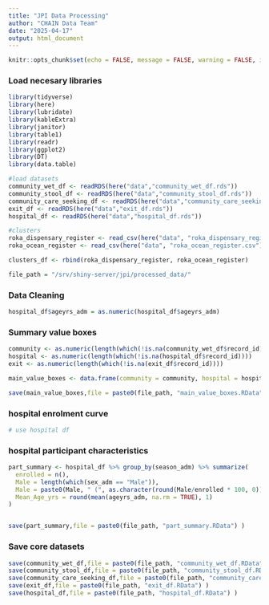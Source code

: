 ```yaml
---
title: "JPI Data Processing"
author: "CHAIN Data Team"
date: "2025-04-17"
output: html_document
---
```


```r
knitr::opts_chunk$set(echo = FALSE, message = FALSE, warning = FALSE, include = TRUE)

```

### Load necesary libraries
```r
library(tidyverse)
library(here)
library(lubridate)
library(kableExtra)
library(janitor)
library(table1)
library(readr)
library(ggplot2)
library(DT)
library(data.table)

#load datasets
community_wet_df <- readRDS(here("data","community_wet_df.rds"))
community_stool_df <- readRDS(here("data","community_stool_df.rds"))
community_care_seeking_df <- readRDS(here("data","community_care_seeking_df.rds"))
exit_df <- readRDS(here("data","exit_df.rds"))
hospital_df <- readRDS(here("data","hospital_df.rds"))

#clusters
roka_dispensary_register <- read_csv(here("data", "roka_dispensary_register.csv"))
roka_ocean_register <- read_csv(here("data", "roka_ocean_register.csv"))

clusters_df <- rbind(roka_dispensary_register, roka_ocean_register)

file_path = "/srv/shiny-server/jpi/processed_data/"

```

### Data Cleaning
```r

hospital_df$ageyrs_adm = as.numeric(hospital_df$ageyrs_adm)


```


### Summary value boxes
```r
community <- as.numeric(length(which(!is.na(community_wet_df$record_id))))
hospital <- as.numeric(length(which(!is.na(hospital_df$record_id))))
exit <- as.numeric(length(which(!is.na(exit_df$record_id))))

main_value_boxes <- data.frame(community = community, hospital = hospital, exit = exit)

save(main_value_boxes,file = paste0(file_path, "main_value_boxes.RData") )

```

### hospital enrolment curve
```r
# use hospital df
```

### hospital participant characteristics
```r
part_summary <- hospital_df %>% group_by(season_adm) %>% summarize(
  enrolled = n(),
  Male = length(which(sex_adm == "Male")),
  Male = paste0(Male, " (", as.character(round(Male/enrolled * 100, 0)), "%)"),
  Mean_Age_yrs = round(mean(ageyrs_adm, na.rm = TRUE), 1)
)


save(part_summary,file = paste0(file_path, "part_summary.RData") )

```

### Save core datasets
```r

save(community_wet_df,file = paste0(file_path, "community_wet_df.RData") )
save(community_stool_df,file = paste0(file_path, "community_stool_df.RData") )
save(community_care_seeking_df,file = paste0(file_path, "community_care_seeking_df.RData") )
save(exit_df,file = paste0(file_path, "exit_df.RData") )
save(hospital_df,file = paste0(file_path, "hospital_df.RData") )


```



